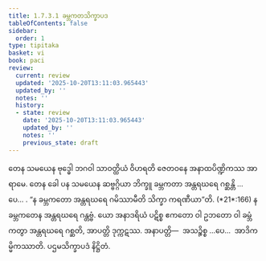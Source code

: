 ```yaml
---
title: 1.7.3.1 ခမ္ဘကတသိက္ခာပဒ
tableOfContents: false
sidebar:
  order: 1
type: tipitaka
basket: vi
book: paci
review:
  current: review
  updated: '2025-10-20T13:11:03.965443'
  updated_by: ''
  notes: ''
  history:
  - state: review
    date: '2025-10-20T13:11:03.965443'
    updated_by: ''
    notes: ''
    previous_state: draft
---
```



<DynamicBreadcrumb />


<ReviewStatus review={frontmatter.review} showDetails={true} />

<HypothesisAnnotation frontmatter={frontmatter} />

<Division number="596" book="paci" e="ch" v="2" p="247">

<Paragraph number="1785" book="paci">
တေန သမယေန ဗုဒ္ဓေါ ဘဂဝါ သာဝတ္ထိယံ ဝိဟရတိ ဇေတဝနေ အနာထပိဏ္ဍိကဿ အာရာမေ. တေန ခေါ ပန သမယေန ဆဗ္ဗဂ္ဂိယာ ဘိက္ခူ ခမ္ဘကတာ အန္တရဃရေ ဂစ္ဆန္တိ …ပေ… .
</Paragraph>

<Paragraph number="1786" book="paci">
<Emphasis>“န ခမ္ဘကတော အန္တရဃရေ ဂမိဿာမီတိ သိက္ခာ ကရဏီယာ”</Emphasis>တိ. (*21*:<Emphasis>166</Emphasis>)
</Paragraph>

<Paragraph number="1787" book="paci">
န ခမ္ဘကတေန အန္တရဃရေ ဂန္တဗ္ဗံ. ယော အနာဒရိယံ ပဋိစ္စ ဧကတော ဝါ ဥဘတော ဝါ ခမ္ဘံ ကတွာ အန္တရဃရေ ဂစ္ဆတိ, အာပတ္တိ ဒုက္ကဋဿ.
</Paragraph>

<Paragraph number="1788" book="paci">
အနာပတ္တိ—  အသဉ္စိစ္စ …ပေ…  အာဒိကမ္မိကဿာတိ.

</Paragraph>
</Division>

<Paragraph number="1789" type="center" book="paci">
ပဌမသိက္ခာပဒံ နိဋ္ဌိတံ.
</Paragraph>